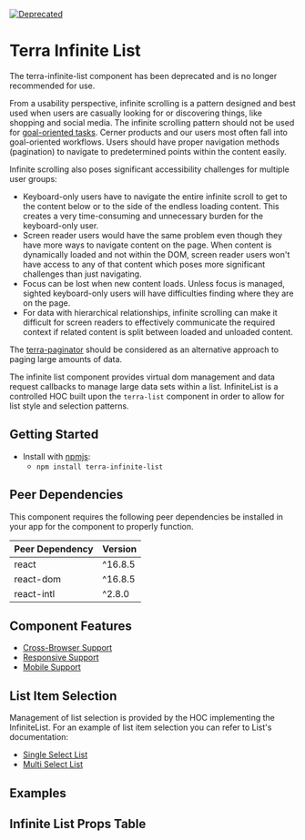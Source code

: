 

<Badge />

[![Deprecated](https://badgen.net/badge/status/Deprecated/grey)](https://github.com/cerner/terra-framework/blob/main/packages/terra-infinite-list#readme)

# Terra Infinite List

<Notice variant='deprecation'>

The terra-infinite-list component has been deprecated and is no longer recommended for use.

From a usability perspective, infinite scrolling is a pattern designed and best used when users are casually looking for or discovering things, like shopping and social media. The infinite scrolling pattern should not be used for [goal-oriented tasks](https://www.nngroup.com/articles/infinite-scrolling/). Cerner products and our users most often fall into goal-oriented workflows. Users should have proper navigation methods (pagination) to navigate to predetermined points within the content easily.

Infinite scrolling also poses significant accessibility challenges for multiple user groups:

* Keyboard-only users have to navigate the entire infinite scroll to get to the content below or to the side of the endless loading content. This creates a very time-consuming and unnecessary burden for the keyboard-only user.
* Screen reader users would have the same problem even though they have more ways to navigate content on the page. When content is dynamically loaded and not within the DOM, screen reader users won't have access to any of that content which poses more significant challenges than just navigating.
* Focus can be lost when new content loads. Unless focus is managed, sighted keyboard-only users will have difficulties finding where they are on the page.
* For data with hierarchical relationships, infinite scrolling can make it difficult for screen readers to effectively communicate the required context if related content is split between loaded and unloaded content.

The [terra-paginator](https://engineering.cerner.com/terra-ui/components/cerner-terra-core-docs/paginator/paginator) should be considered as an alternative approach to paging large amounts of data.

</Notice>

The infinite list component provides virtual dom management and data request callbacks to manage large data sets within a list.
InfiniteList is a controlled HOC built upon the `terra-list` component in order to allow for list style and selection patterns.

## Getting Started

- Install with [npmjs](https://www.npmjs.com):
  - `npm install terra-infinite-list`

<!-- AUTO-GENERATED-CONTENT:START Peer Dependencies -->
## Peer Dependencies

This component requires the following peer dependencies be installed in your app for the component to properly function.

| Peer Dependency | Version |
|-|-|
| react | ^16.8.5 |
| react-dom | ^16.8.5 |
| react-intl | ^2.8.0 |

<!-- AUTO-GENERATED-CONTENT:END -->

## Component Features
* [Cross-Browser Support](https://engineering.cerner.com/terra-ui/about/terra-ui/component-standards#cross-browser-support)
* [Responsive Support](https://engineering.cerner.com/terra-ui/about/terra-ui/component-standards#responsive-support)
* [Mobile Support](https://engineering.cerner.com/terra-ui/about/terra-ui/component-standards#mobile-support)

## List Item Selection

Management of list selection is provided by the HOC implementing the InfiniteList. For an example of list item selection you can refer to List's documentation:

* [Single Select List](https://engineering.cerner.com/terra-ui/#/components/terra-list/list/guides/single-select-list)
* [Multi Select List](https://engineering.cerner.com/terra-ui/#/components/terra-list/list/guides/multi-select-list)

## Examples
<InitialLoadingExample title='Example Initial Loading Indicator' />
<ProgressiveLoadingExample title='Example Progressive Loading Indicator' />
<VirtualizedExample title='Example Virtualized List' />

## Infinite List Props Table
<InfiniteListSrc />
